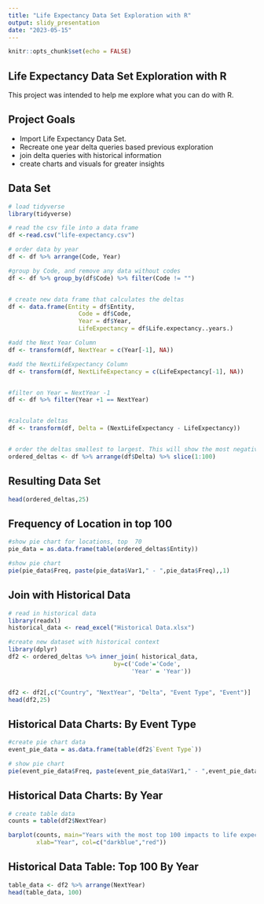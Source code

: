 ```yaml
---
title: "Life Expectancy Data Set Exploration with R"
output: slidy_presentation
date: "2023-05-15"
---
```


```r
knitr::opts_chunk$set(echo = FALSE)
```

## Life Expectancy Data Set Exploration with R

This project was intended to help me explore what you can do with R. 

## Project Goals

- Import Life Expectancy Data Set.
- Recreate one year delta queries based previous exploration
- join delta queries with historical information
- create charts and visuals for greater insights

## Data Set

```r
# load tidyverse
library(tidyverse)

# read the csv file into a data frame
df <-read.csv("life-expectancy.csv")

# order data by year
df <- df %>% arrange(Code, Year) 

#group by Code, and remove any data without codes
df <- df %>% group_by(df$Code) %>% filter(Code != "") 


# create new data frame that calculates the deltas
df <- data.frame(Entity = df$Entity, 
                    Code = df$Code, 
                    Year = df$Year, 
                    LifeExpectancy = df$Life.expectancy..years.)

#add the Next Year Column
df <- transform(df, NextYear = c(Year[-1], NA))

#add the NextLifeExpectancy Column
df <- transform(df, NextLifeExpectancy = c(LifeExpectancy[-1], NA))


#filter on Year = NextYear -1
df <- df %>% filter(Year +1 == NextYear)


#calculate deltas
df <- transform(df, Delta = (NextLifeExpectancy - LifeExpectancy))


# order the deltas smallest to largest. This will show the most negative number, which is what we are looking for
ordered_deltas <- df %>% arrange(df$Delta) %>% slice(1:100)


```

## Resulting Data Set

``` R
head(ordered_deltas,25)
```

## Frequency of Location in top 100

``` r
#show pie chart for locations, top  70
pie_data = as.data.frame(table(ordered_deltas$Entity))

#show pie chart
pie(pie_data$Freq, paste(pie_data$Var1," - ",pie_data$Freq),,1)
```

## Join with Historical Data

``` r
# read in historical data
library(readxl)
historical_data <- read_excel("Historical Data.xlsx")

#create new dataset with historical context
library(dplyr)
df2 <- ordered_deltas %>% inner_join( historical_data, 
                              by=c('Code'='Code', 
                                   'Year' = 'Year'))


df2 <- df2[,c("Country", "NextYear", "Delta", "Event Type", "Event")]
head(df2,25)
```

## Historical Data Charts: By Event Type

``` r
#create pie chart data
event_pie_data = as.data.frame(table(df2$`Event Type`))

# show pie chart
pie(event_pie_data$Freq, paste(event_pie_data$Var1," - ",event_pie_data$Freq),,1)
```

## Historical Data Charts: By Year

``` r
# create table data
counts = table(df2$NextYear)

barplot(counts, main="Years with the most top 100 impacts to life expectancy",
        xlab="Year", col=c("darkblue","red"))
```

## Historical Data Table: Top 100 By Year

``` r
table_data <- df2 %>% arrange(NextYear)
head(table_data, 100)
```
